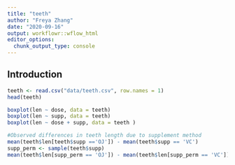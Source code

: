 ```yaml
---
title: "teeth"
author: "Freya Zhang"
date: "2020-09-16"
output: workflowr::wflow_html
editor_options:
  chunk_output_type: console
---
```


## Introduction

```r
teeth <- read.csv("data/teeth.csv", row.names = 1)
head(teeth)
```

```r
boxplot(len ~ dose, data = teeth)
boxplot(len ~ supp, data = teeth)
boxplot(len ~ dose + supp, data = teeth )
```

```r
#Observed differences in teeth length due to supplement method
mean(teeth$len[teeth$supp =='OJ']) - mean(teeth$supp == 'VC')
supp_perm <- sample(teeth$supp)
mean(teeth$len[supp_perm == 'OJ']) - mean(teeth$len[supp_perm == 'VC'])
```


